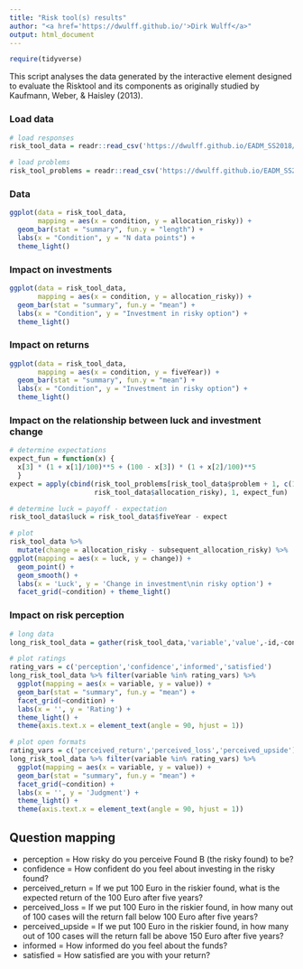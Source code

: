 ```yaml
---
title: "Risk tool(s) results"
author: "<a href='https://dwulff.github.io/'>Dirk Wulff</a>"
output: html_document
---
```


```r
require(tidyverse)
```

This script analyses the data generated by the interactive element designed to evaluate the Risktool and its components as originally studied by Kaufmann, Weber, & Haisley (2013).

### Load data

```r
# load responses
risk_tool_data = readr::read_csv('https://dwulff.github.io/EADM_SS2018/_sessions/RiskTool/risk_tool_data.csv') # change to web link

# load problems
risk_tool_problems = readr::read_csv('https://dwulff.github.io/EADM_SS2018/_sessions/RiskTool/problems_long.csv')
```

### Data

```r
ggplot(data = risk_tool_data,
       mapping = aes(x = condition, y = allocation_risky)) + 
  geom_bar(stat = "summary", fun.y = "length") +
  labs(x = "Condition", y = "N data points") + 
  theme_light()
```


### Impact on investments

```r
ggplot(data = risk_tool_data,
       mapping = aes(x = condition, y = allocation_risky)) + 
  geom_bar(stat = "summary", fun.y = "mean") +
  labs(x = "Condition", y = "Investment in risky option") + 
  theme_light()
```

### Impact on returns

```r
ggplot(data = risk_tool_data,
       mapping = aes(x = condition, y = fiveYear)) + 
  geom_bar(stat = "summary", fun.y = "mean") +
  labs(x = "Condition", y = "Investment in risky option") + 
  theme_light()
```

### Impact on the relationship between luck and investment change

```r
# determine expectations
expect_fun = function(x) {
  x[3] * (1 + x[1]/100)**5 + (100 - x[3]) * (1 + x[2]/100)**5
  }
expect = apply(cbind(risk_tool_problems[risk_tool_data$problem + 1, c(1,3)], 
                     risk_tool_data$allocation_risky), 1, expect_fun)

# determine luck = payoff - expectation
risk_tool_data$luck = risk_tool_data$fiveYear - expect

# plot
risk_tool_data %>%
  mutate(change = allocation_risky - subsequent_allocation_risky) %>%
ggplot(mapping = aes(x = luck, y = change)) + 
  geom_point() +
  geom_smooth() +
  labs(x = 'Luck', y = 'Change in investment\nin risky option') +
  facet_grid(~condition) + theme_light()
```

### Impact on risk perception
```r
# long data
long_risk_tool_data = gather(risk_tool_data,'variable','value',-id,-condition,-problem)

# plot ratings
rating_vars = c('perception','confidence','informed','satisfied')
long_risk_tool_data %>% filter(variable %in% rating_vars) %>%
  ggplot(mapping = aes(x = variable, y = value)) + 
  geom_bar(stat = "summary", fun.y = "mean") +
  facet_grid(~condition) + 
  labs(x = '', y = 'Rating') +
  theme_light() + 
  theme(axis.text.x = element_text(angle = 90, hjust = 1))

# plot open formats
rating_vars = c('perceived_return','perceived_loss','perceived_upside')
long_risk_tool_data %>% filter(variable %in% rating_vars) %>%
  ggplot(mapping = aes(x = variable, y = value)) + 
  geom_bar(stat = "summary", fun.y = "mean") + 
  facet_grid(~condition) + 
  labs(x = '', y = 'Judgment') +
  theme_light() + 
  theme(axis.text.x = element_text(angle = 90, hjust = 1))

```


## Question mapping

- perception = How risky do you perceive Found B (the risky found) to be?
- confidence = How confident do you feel about investing in the risky found?
- perceived_return = If we put 100 Euro in the riskier found, what is the expected return of the 100 Euro after five years? 
- perceived_loss = If we put 100 Euro in the riskier found, in how many out of 100 cases will the return fall below 100 Euro after five years?
- perceived_upside = If we put 100 Euro in the riskier found, in how many out of 100 cases will the return fall be above 150 Euro after five years?
- informed = How informed do you feel about the funds?
- satisfied = How satisfied are you with your return?
